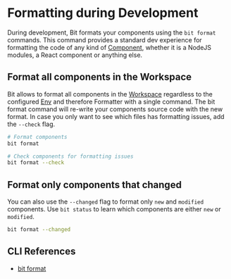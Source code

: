 # Formatting during Development

During development, Bit formats your components using the `bit format` commands. This command provides a standard dev experience for formatting the code of any kind of [Component](/components/overview), whether it is a NodeJS modules,
a React component or anything else.

## Format all components in the Workspace

Bit allows to format all components in the [Workspace](/workspace/overview) regardless to the configured [Env](/envs/overview) and therefore Formatter
with a single command.
The bit format command will re-write your components source code with the new format.
In case you only want to see which files has formatting issues, add the `--check` flag.

```bash
# Format components
bit format
```

```bash
# Check components for formatting issues
bit format --check
```

## Format only components that changed

You can also use the `--changed` flag to format only `new` and `modified` components. Use `bit status` to learn
which components are either `new` or `modified`.

```bash
bit format --changed
```

## CLI References

- [bit format](/reference/cli-reference#format)
